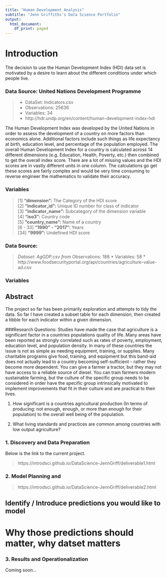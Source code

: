 ```yaml
---
title: "Human Development Analysis" 
subtitle: "Jenn Griffiths's Data Science Portfolio" 
output:
  html_document:
    df_print: paged
---
```

# Introduction
  The decision to use the Human Development Index (HDI) data set is motivated by a desire to learn about the different conditions under which people live. 

### Data Source: United Nations Development Programme
>* DataSet: Indicators.csv  
* Observations: 25636  
* Variables: 34  
* http://hdr.undp.org/en/content/human-development-index-hdi

  The Human Development Index was developed by the United Nations in order to assess the development of a country on more factors than economics alone. Additional factors include such things as life expectancy at birth, education level, and percentage of the population employed. The overall Human Development Index for a country is calculated across 14 different dimensions (e.g. Education, Health, Poverty, etc.) then combined to get the overall index score. There are a lot of missing values and the HDI scores are in vastly different units in one column. The calculations go get these scores are fairly complex and would be very time consuming to reverse engineer the mathematics to validate their accuracy.  
  
### Variables
 >[1] **"dimension":**                   The Category of the HDI score  
 [2] **"indicator_id":**                 Unique ID number for class of indicator  
 [3] **"indicator_name":**               Subcategory of the dimension variable  
 [4] **"iso3":**                         Country code  
 [5] **"country_name":**                 Name of a country  
 [6 - 33] **"1990" -  "2017":**          Years  
 [34] **"9999":**                        Undefined HDI score    

### Data Source: 
>*Dataset: AgGDP.csv from 
* Observations: 188
* Variables: 58
* http://www.foodsecurityportal.org/api/countries/agriculture-value-ad.csv

### Variables

## Abstract
The project so far has been primarily exploration and attempts to tidy the data. So far I have created a subset table for each dimension, then created a tibble for each indicator within a given dimension.  

###Research Questions:
Studies have made the case that agriculture is a significant factor in a countries populations quality of life. Many areas have been reported as strongly correlated  such as rates of poverty, employment, education level, and population density. In many of these countries the issue is not as simple as needing equipment, training, or supplies. Many charitable programs give food, training, and equipment but this band-aid does not actually lead to a country becoming self-sufficient - rather they become more dependent. You can give a farmer a tractor, but they may not have access to a reliable source of diesel. You can train farmers modern sustainable farming, but the culture of the specific group needs to be considered in order have the specific group intrinsically motivated to implement improvements that fit in their culture and are practical to their lives. 

1. How significant is a countries agricultural production (In terms of producing: not enough, enough, or more than enough for their population) to the overall well being of the population. 

2. What living standards and practices are common among countries with low output agriculture?

### 1. Discovery and Data Preparation
Below is the link to the current project. 

> https://introdsci.github.io/DataScience-JennGriff/deliverable1.html

### 2. Model Planning and 

> https://introdsci.github.io/DataScience-JennGriff/deliverable2.html

## Identify / Introduce predictions you would like to model
# Why those predictions should matter, why datset matters

### 3. Results and Operationalization

Coming soon...

